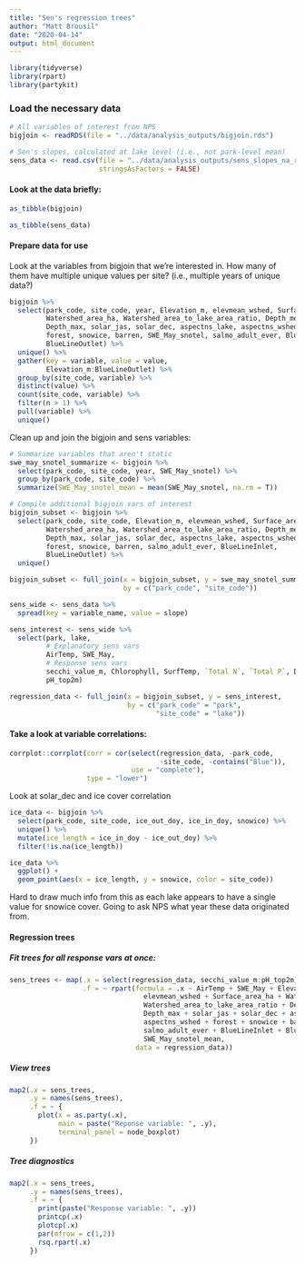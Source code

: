```yaml
---
title: "Sen's regression trees"
author: "Matt Brousil"
date: "2020-04-14"
output: html_document
---
```


```r
library(tidyverse)
library(rpart)
library(partykit)
```

### Load the necessary data
```r
# All variables of interest from NPS
bigjoin <- readRDS(file = "../data/analysis_outputs/bigjoin.rds")

# Sen's slopes, calculated at lake level (i.e., not park-level mean)
sens_data <- read.csv(file = "../data/analysis_outputs/sens_slopes_na_rm_lakelvl.csv",
                      stringsAsFactors = FALSE)
```

#### Look at the data briefly:
```r
as_tibble(bigjoin)

as_tibble(sens_data)
```

#### Prepare data for use
Look at the variables from bigjoin that we're interested in. How many of them
have multiple unique values per site? (i.e., multiple years of unique data?)
```r
bigjoin %>%
  select(park_code, site_code, year, Elevation_m, elevmean_wshed, Surface_area_ha,
         Watershed_area_ha, Watershed_area_to_lake_area_ratio, Depth_mean_m,
         Depth_max, solar_jas, solar_dec, aspectns_lake, aspectns_wshed, 
         forest, snowice, barren, SWE_May_snotel, salmo_adult_ever, BlueLineInlet,
         BlueLineOutlet) %>%
  unique() %>%
  gather(key = variable, value = value,
         Elevation_m:BlueLineOutlet) %>%
  group_by(site_code, variable) %>%
  distinct(value) %>%
  count(site_code, variable) %>%
  filter(n > 1) %>%
  pull(variable) %>%
  unique()
```

Clean up and join the bigjoin and sens variables:
```r
# Summarize variables that aren't static
swe_may_snotel_summarize <- bigjoin %>%
  select(park_code, site_code, year, SWE_May_snotel) %>%
  group_by(park_code, site_code) %>%
  summarize(SWE_May_snotel_mean = mean(SWE_May_snotel, na.rm = T))

# Compile additional bigjoin vars of interest
bigjoin_subset <- bigjoin %>%
  select(park_code, site_code, Elevation_m, elevmean_wshed, Surface_area_ha,
         Watershed_area_ha, Watershed_area_to_lake_area_ratio, Depth_mean_m,
         Depth_max, solar_jas, solar_dec, aspectns_lake, aspectns_wshed, 
         forest, snowice, barren, salmo_adult_ever, BlueLineInlet,
         BlueLineOutlet) %>%
  unique()

bigjoin_subset <- full_join(x = bigjoin_subset, y = swe_may_snotel_summarize,
                            by = c("park_code", "site_code")) 

sens_wide <- sens_data %>%
  spread(key = variable_name, value = slope)

sens_interest <- sens_wide %>%
  select(park, lake,
         # Explanatory sens vars
         AirTemp, SWE_May,
         # Response sens vars
         secchi_value_m, Chlorophyll, SurfTemp, `Total N`, `Total P`, DO_top2m,
         pH_top2m)

regression_data <- full_join(x = bigjoin_subset, y = sens_interest,
                             by = c("park_code" = "park",
                                    "site_code" = "lake"))
```

#### Take a look at variable correlations:
```r
corrplot::corrplot(corr = cor(select(regression_data, -park_code,
                                     -site_code, -contains("Blue")),
                              use = "complete"),
                   type = "lower")
```
Look at solar_dec and ice cover correlation
```r
ice_data <- bigjoin %>%
  select(park_code, site_code, ice_out_doy, ice_in_doy, snowice) %>%
  unique() %>%
  mutate(ice_length = ice_in_doy - ice_out_doy) %>%
  filter(!is.na(ice_length))

ice_data %>%
  ggplot() +
  geom_point(aes(x = ice_length, y = snowice, color = site_code))
```

Hard to draw much info from this as each lake appears to have a single value for snowice cover. Going to ask NPS what year these data originated from.


#### Regression trees

##### Fit trees for all response vars at once:
```r
sens_trees <- map(.x = select(regression_data, secchi_value_m:pH_top2m),
                  .f = ~ rpart(formula = .x ~ AirTemp + SWE_May + Elevation_m +
                                 elevmean_wshed + Surface_area_ha + Watershed_area_ha +
                                 Watershed_area_to_lake_area_ratio + Depth_mean_m +
                                 Depth_max + solar_jas + solar_dec + aspectns_lake +
                                 aspectns_wshed + forest + snowice + barren +
                                 salmo_adult_ever + BlueLineInlet + BlueLineOutlet +
                                 SWE_May_snotel_mean,
                               data = regression_data))
```

##### View trees
```r
map2(.x = sens_trees,
     .y = names(sens_trees),
     .f = ~ {
       plot(x = as.party(.x),
            main = paste("Reponse variable: ", .y),
            terminal_panel = node_boxplot)
     })
```


##### Tree diagnostics
```r
map2(.x = sens_trees,
     .y = names(sens_trees),
     .f = ~ {
       print(paste("Response variable: ", .y))
       printcp(.x)
       plotcp(.x)
       par(mfrow = c(1,2))
       rsq.rpart(.x)
     })
```
